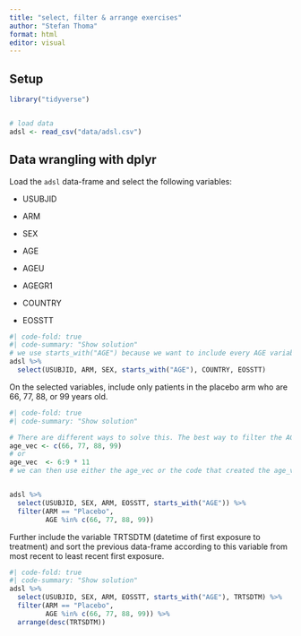 ```yaml
---
title: "select, filter & arrange exercises"
author: "Stefan Thoma"
format: html
editor: visual
---
```


## Setup

```r
library("tidyverse")


# load data
adsl <- read_csv("data/adsl.csv")
```

## Data wrangling with dplyr

Load the `adsl` data-frame and select the following variables:

-   USUBJID

-   ARM

-   SEX

-   AGE

-   AGEU

-   AGEGR1

-   COUNTRY

-   EOSSTT

```r
#| code-fold: true
#| code-summary: "Show solution"
# we use starts_with("AGE") because we want to include every AGE variable that is in the original data-frame, instead, we could also list all AGE variables separately.
adsl %>% 
  select(USUBJID, ARM, SEX, starts_with("AGE"), COUNTRY, EOSSTT)


```

On the selected variables, include only patients in the placebo arm who are 66, 77, 88, or 99 years old.

```r
#| code-fold: true
#| code-summary: "Show solution"

# There are different ways to solve this. The best way to filter the AGE is to create a vector c(66, 77, 88, 99) and then use the %in% operator. The vector can be created in different ways, e.g.: 
age_vec <- c(66, 77, 88, 99)
# or 
age_vec  <- 6:9 * 11
# we can then use either the age_vec or the code that created the age_vec directly as a statement in the filter function:


adsl %>% 
  select(USUBJID, SEX, ARM, EOSSTT, starts_with("AGE")) %>% 
  filter(ARM == "Placebo",
         AGE %in% c(66, 77, 88, 99))
```

Further include the variable TRTSDTM (datetime of first exposure to treatment) and sort the previous data-frame according to this variable from most recent to least recent first exposure.

```r
#| code-fold: true
#| code-summary: "Show solution"
adsl %>% 
  select(USUBJID, SEX, ARM, EOSSTT, starts_with("AGE"), TRTSDTM) %>% 
  filter(ARM == "Placebo",
         AGE %in% c(66, 77, 88, 99)) %>% 
  arrange(desc(TRTSDTM))
```
